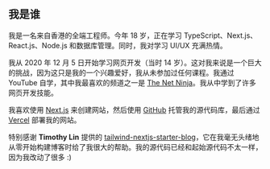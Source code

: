 ## 我是谁

我是一名来自香港的全端工程师。今年 18 岁，正在学习 TypeScript、Next.js、React.js、Node.js 和数据库管理。同时，我对学习 UI/UX 充满热情。

我从 2020 年 12 月 5 日开始学习网页开发（当时 14 岁）。这对我来说是一个巨大的挑战，因为这只是我的一个兴趣爱好，我从未参加过任何课程。我通过 YouTube 自学，其中我最喜欢的频道之一是 [The Net Ninja](https://www.youtube.com/@NetNinja)。我从中学到了许多网页开发技能。

我喜欢使用 [Next.js](https://nextjs.org/) 来创建网站，然后使用 [GitHub](https://github.com) 托管我的源代码库，最后通过 [Vercel](https://vercel.com) 部署我的网站。

特别感谢 **Timothy Lin** 提供的
[tailwind-nextjs-starter-blog](https://github.com/timlrx/tailwind-nextjs-starter-blog)，它在我毫无头绪地从零开始构建博客时给了我很大的帮助。我的源代码已经和起始源代码不太一样，因为我改动了很多 :)


